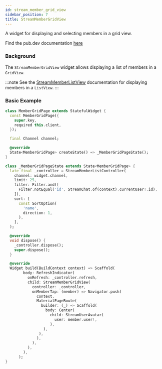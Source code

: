 ```yaml
---
id: stream_member_grid_view
sidebar_position: 7
title: StreamMemberGridView
---
```


A widget for displaying and selecting members in a grid view.

Find the pub.dev documentation [here](https://pub.dev/documentation/stream_chat_flutter/latest/stream_chat_flutter/StreamMemberGridView-class.html)

### Background

The `StreamMemberGridView` widget allows displaying a list of members in a `GridView`.

:::note
See the [StreamMemberListView](./stream_member_list_view.mdx) documentation for displaying members in a `ListView`.
:::

### Basic Example

```dart
class MemberGridPage extends StatefulWidget {
  const MemberGridPage({
    super.key,
    required this.client,
  });

  final Channel channel;

  @override
  State<MemberGridPage> createState() => _MemberGridPageState();
}

class _MemberGridPageState extends State<MemberGridPage> {
  late final _controller = StreamMemberListController(
    channel: widget.channel,
    limit: 25,
    filter: Filter.and([
      Filter.notEqual('id', StreamChat.of(context).currentUser!.id),
    ]),
    sort: [
      const SortOption(
        'name',
        direction: 1,
      ),
    ],
  );

  @override
  void dispose() {
    _controller.dispose();
    super.dispose();
  }

  @override
  Widget build(BuildContext context) => Scaffold(
        body: RefreshIndicator(
          onRefresh: _controller.refresh,
          child: StreamMemberGridView(
            controller: _controller,
            onMemberTap: (member) => Navigator.push(
              context,
              MaterialPageRoute(
                builder: (_) => Scaffold(
                  body: Center(
                    child: StreamUserAvatar(
                      user: member.user!,
                    ),
                 ),
               ),
              ),
            ),
          ),
        ),
      );
}
```

